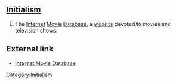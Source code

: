 ==[[Initialism]]==
{{Wikipediapar|Internet Movie Database}}
# The [[Internet]] [[Movie]] [[Database]], a [[website]] devoted to movies and television shows.

==External link==
* [http://www.imdb.com/ Internet Movie Database]

[[Category:Initialism]]